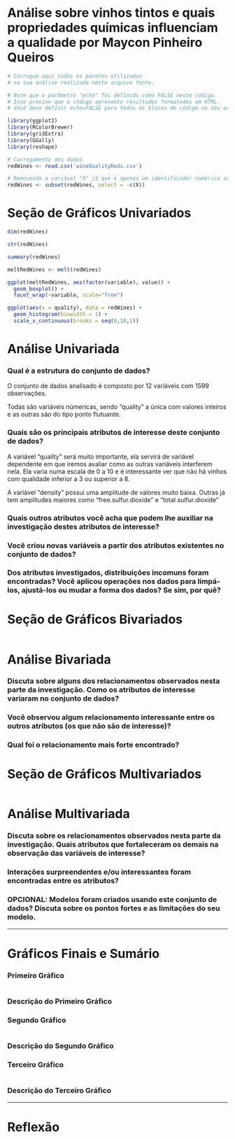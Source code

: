 Análise sobre vinhos tintos e quais propriedades químicas influenciam a qualidade por Maycon Pinheiro Queiros
========================================================

```r
# Carregue aqui todos os pacotes utilizados 
# na sua análise realizada neste arquivo fonte.

# Note que o parâmetro "echo" foi definido como FALSE neste código.
# Isso previne que o código apresente resultados formatados em HTML.
# Você deve definir echo=FALSE para todos os blocos de código no seu arquivo.

library(ggplot2)
library(RColorBrewer)
library(gridExtra)
library(GGally)
library(reshape)
```

```r
# Carregamento dos dados
redWines <- read.csv('wineQualityReds.csv')

# Removendo a variável "X" já que é apenas um identificador numérico sequencial
redWines <- subset(redWines, select = -c(X))
```

# Seção de Gráficos Univariados
```r
dim(redWines)
```
```r
str(redWines)
```

```r
summary(redWines)
```

```r
meltRedWines <- melt(redWines)

ggplot(meltRedWines, aes(factor(variable), value)) + 
  geom_boxplot() + 
  facet_wrap(~variable, scale="free")
```


```r
ggplot(aes(x = quality), data = redWines) + 
  geom_histogram(binwidth = 1) + 
  scale_x_continuous(breaks = seq(0,10,1))
```


# Análise Univariada

### Qual é a estrutura do conjunto de dados?

O conjunto de dados analisado é composto por 12 variáveis com 1599 observações.

Todas são variáveis númericas, sendo "quality" a única com valores inteiros e as outras são do tipo ponto flutuante.

### Quais são os principais atributos de interesse deste conjunto de dados?

A variável "quality" será muito importante, ela servirá de variável dependente em que iremos avaliar como as outras variáveis interferem nela. Ela varia numa escala de 0 a 10 e é interessante ver que não há vinhos com qualidade inferior a 3 ou superior a 8.

A variável "density" possui uma amplitude de valores muito baixa. Outras já tem amplitudes maiores como "free.sulfur.dioxide" e "total.sulfur.dioxide"

### Quais outros atributos você acha que podem lhe auxiliar na investigação destes atributos de interesse?

### Você criou novas variáveis a partir dos atributos existentes no conjunto de dados?

### Dos atributos investigados, distribuições incomuns foram encontradas? Você aplicou operações nos dados para limpá-los, ajustá-los ou mudar a forma dos dados? Se sim, por quê?



# Seção de Gráficos Bivariados
```r

```

# Análise Bivariada

### Discuta sobre alguns dos relacionamentos observados nesta parte da investigação. Como os atributos de interesse variaram no conjunto de dados?

### Você observou algum relacionamento interessante entre os outros atributos (os que não são de interesse)?

### Qual foi o relacionamento mais forte encontrado?




# Seção de Gráficos Multivariados

```r

```

# Análise Multivariada

### Discuta sobre os relacionamentos observados nesta parte da investigação. Quais atributos que fortaleceram os demais na observação das variáveis de interesse?

### Interações surpreendentes e/ou interessantes foram encontradas entre os atributos?

### OPCIONAL: Modelos foram criados usando este conjunto de dados? Discuta sobre os pontos fortes e as limitações do seu modelo.

------

# Gráficos Finais e Sumário

### Primeiro Gráfico
```r

```

### Descrição do Primeiro Gráfico


### Segundo Gráfico
```r

```

### Descrição do Segundo Gráfico


### Terceiro Gráfico
```r

```

### Descrição do Terceiro Gráfico

------

# Reflexão


